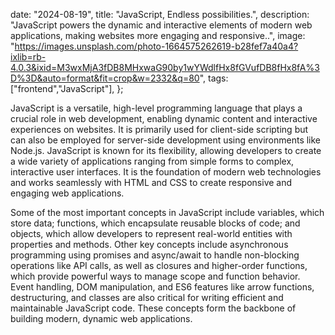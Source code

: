 

  date: "2024-08-19",
  title: "JavaScript, Endless possibilities.",
  description:
    "JavaScript powers the dynamic and interactive elements of modern web applications, making websites more engaging and responsive..",
  image:
    "https://images.unsplash.com/photo-1664575262619-b28fef7a40a4?ixlib=rb-4.0.3&ixid=M3wxMjA3fDB8MHxwaG90by1wYWdlfHx8fGVufDB8fHx8fA%3D%3D&auto=format&fit=crop&w=2332&q=80",
  tags: ["frontend","JavaScript"],
};


JavaScript is a versatile, high-level programming language that plays a crucial role in web development, enabling dynamic content and interactive experiences on websites. It is primarily used for client-side scripting but can also be employed for server-side development using environments like Node.js. JavaScript is known for its flexibility, allowing developers to create a wide variety of applications ranging from simple forms to complex, interactive user interfaces. It is the foundation of modern web technologies and works seamlessly with HTML and CSS to create responsive and engaging web applications.

Some of the most important concepts in JavaScript include variables, which store data; functions, which encapsulate reusable blocks of code; and objects, which allow developers to represent real-world entities with properties and methods. Other key concepts include asynchronous programming using promises and async/await to handle non-blocking operations like API calls, as well as closures and higher-order functions, which provide powerful ways to manage scope and function behavior. Event handling, DOM manipulation, and ES6 features like arrow functions, destructuring, and classes are also critical for writing efficient and maintainable JavaScript code. These concepts form the backbone of building modern, dynamic web applications.
